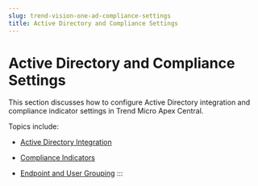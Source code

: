 ```yaml
---
slug: trend-vision-one-ad-compliance-settings
title: Active Directory and Compliance Settings
---
```

# Active Directory and Compliance Settings

This section discusses how to configure Active Directory integration and compliance indicator settings in Trend Micro Apex Central.

Topics include:

- [Active Directory Integration](active-directory-integration-apex.mdx)

- [Compliance Indicators](compliance-indicators-saas.mdx)

- [Endpoint and User Grouping](endpoint-user-grouping.mdx)
:::
